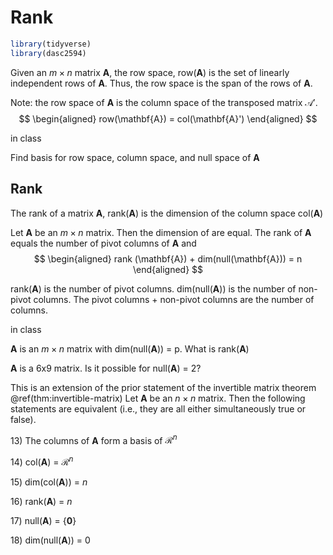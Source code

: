 # Rank

```r
library(tidyverse)
library(dasc2594)
```

:::{.definition}
Given an $m \times n$ matrix $\mathbf{A}$, the row space, row($\mathbf{A}$) is the set of linearly independent rows of $\mathbf{A}$. Thus, the row space is the span of the rows of $\mathbf{A}$.
:::


Note: the row space of $\mathbf{A}$ is the column space of the transposed matrix $\mathcal{A}'$.
$$
\begin{aligned}
row(\mathbf{A}) = col(\mathbf{A}')
\end{aligned}
$$

:::{.example}
in class 
:::

:::{.example}
Find basis for row space, column space, and null space of $\mathbf{A}$
:::


## Rank
:::{.definition}
The rank of a matrix $\mathbf{A}$, rank($\mathbf{A}$) is the dimension of the column space col($\mathbf{A}$)
:::


:::{.theorem name="The Rank Theorem"}

Let $\mathbf{A}$ be an $m \times n$ matrix. Then the dimension of are equal. The rank of $\mathbf{A}$ equals the number of pivot columns of $\mathbf{A}$ and 
$$
\begin{aligned}
rank (\mathbf{A}) + dim(null(\mathbf{A})) = n
\end{aligned}
$$
:::


:::{.proof}
rank($\mathbf{A}$) is the number of pivot columns. dim(null($\mathbf{A}$)) is the number of non-pivot columns. The pivot columns + non-pivot columns are the number of columns. 
:::


:::{.example}
in class

$\mathbf{A}$ is an $m \times n$ matrix with dim(null($\mathbf{A}$)) = p. What is rank($\mathbf{A}$)
:::

:::{.example}
$\mathbf{A}$ is a 6x9 matrix. Is it possible for null($\mathbf{A}$) = 2?
:::


:::{.theorem name="Invertible Matrix Theorm + Rank"}
This is an extension of the prior statement of the invertible matrix theorem \@ref(thm:invertible-matrix)
Let $\mathbf{A}$ be an $n \times n$ matrix. Then the following statements are equivalent (i.e., they are all either simultaneously true or false).

13\) The columns of $\mathbf{A}$ form a basis of $\mathcal{R}^n$
    
14\) col($\mathbf{A}$) = $\mathcal{R}^n$    
    
15\) dim(col($\mathbf{A}$)) = $n$
    
16\) rank($\mathbf{A}$) = $n$
    
17\) null($\mathbf{A}$) = $\{\mathbf{0}\}$

18\) dim(null($\mathbf{A}$)) = 0

:::


